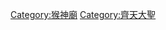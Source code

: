 {{Commons_category}}
{{Category_more|孙悟空}}

[[Category:猴神廟|Category:猴神廟]]
[[Category:齊天大聖|Category:齊天大聖]]